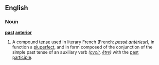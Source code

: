 ==English==
===Noun===
'''[[past]] [[anterior]]'''
# A compound [[tense]] used in literary French (French: ''[[passé antérieur]]),'' in function a [[pluperfect]], and in form composed of the conjunction of the simple past tense of an auxiliary verb ''([[avoir]], [[être]])'' with the [[past participle]].